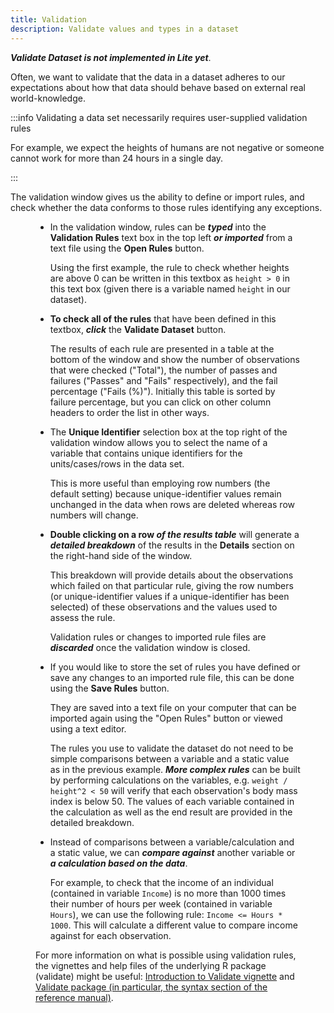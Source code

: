 ```yaml
---
title: Validation
description: Validate values and types in a dataset
---
```


<lite>___Validate Dataset is not implemented in Lite yet___.</lite>

Often, we want to validate that the data in a dataset adheres to our expectations about how that data should behave based on external real world-knowledge.

:::info Validating a data set necessarily requires user-supplied validation rules

For example, we expect the heights of humans are not negative or someone cannot work for more than 24 hours in a single day.

:::

The validation window gives us the ability to define or import rules, and check whether the data conforms to those rules identifying any exceptions.


<Figure src={validate} caption="Validate dataset" />

- In the validation window, rules can be **_typed_** into the **Validation Rules** text box in the top left **_or imported_** from a text file using the **Open Rules** button.

  Using the first example, the rule to check whether heights are above 0 can be written in this textbox as `height > 0` in this text box (given there is a variable named `height` in our dataset).

- **To check all of the rules** that have been defined in this textbox, **_click_** the **Validate Dataset** button.

  The results of each rule are presented in a table at the bottom of the window and show the number of observations that were checked ("Total"), the number of passes and failures ("Passes" and "Fails" respectively), and the fail percentage ("Fails (%)"). Initially this table is sorted by failure percentage, but you can click on other column headers to order the list in other ways.

- The **Unique Identifier** selection box at the top right of the validation window allows you to select the name of a variable that contains unique identifiers for the units/cases/rows in the data set.

  This is more useful than employing row numbers (the default setting) because unique-identifier values remain unchanged in the data when rows are deleted whereas row numbers will change.

- **Double clicking on a row _of the results table_** will generate a **_detailed breakdown_** of the results in the **Details** section on the right-hand side of the window.

  This breakdown will provide details about the observations which failed on that particular rule, giving the row numbers (or unique-identifier values if a unique-identifier has been selected) of these observations and the values used to assess the rule.

  Validation rules or changes to imported rule files are **_discarded_** once the validation window is closed.

- If you would like to store the set of rules you have defined or save any changes to an imported rule file, this can be done using the **Save Rules** button.

  They are saved into a text file on your computer that can be imported again using the "Open Rules" button or viewed using a text editor.

  The rules you use to validate the dataset do not need to be simple comparisons between a variable and a static value as in the previous example. **_More complex rules_** can be built by performing calculations on the variables, e.g. `weight / height^2 < 50` will verify that each observation's body mass index is below 50. The values of each variable contained in the calculation as well as the end result are provided in the detailed breakdown.

- Instead of comparisons between a variable/calculation and a static value, we can **_compare against_** another variable or **_a calculation based on the data_**.

  For example, to check that the income of an individual (contained in variable `Income`) is no more than 1000 times their number of hours per week (contained in variable `Hours`), we can use the following rule: `Income <= Hours * 1000`. This will calculate a different value to compare income against for each observation.

For more information on what is possible using validation rules, the vignettes and help files of the underlying R package (validate) might be useful: [Introduction to Validate vignette](https://cran.r-project.org/web/packages/validate/vignettes/introduction.html#validation-rule-syntax) and [Validate package (in particular, the syntax section of the reference manual)](https://cran.r-project.org/web/packages/validate/index.html).
